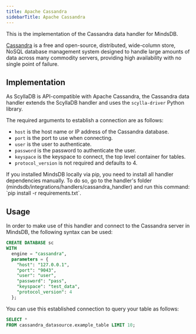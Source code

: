```yaml
---
title: Apache Cassandra
sidebarTitle: Apache Cassandra
---
```


This is the implementation of the Cassandra data handler for MindsDB.

[Cassandra](https://cassandra.apache.org/_/index.html) is a free and open-source, distributed, wide-column store, NoSQL database management system designed to handle large amounts of data across many commodity servers, providing high availability with no single point of failure.

## Implementation

As ScyllaDB is API-compatible with Apache Cassandra, the Cassandra data handler extends the ScyllaDB handler and uses the `scylla-driver` Python library.

The required arguments to establish a connection are as follows:

* `host` is the host name or IP address of the Cassandra database.
* `port` is the port to use when connecting.
* `user` is the user to authenticate.
* `password` is the password to authenticate the user.
* `keyspace` is the keyspace to connect, the top level container for tables.
* `protocol_version` is not required and defaults to 4.

<Tip>
If you installed MindsDB locally via pip, you need to install all handler dependencies manually. To do so, go to the handler's folder (mindsdb/integrations/handlers/cassandra_handler) and run this command: `pip install -r requirements.txt`.
</Tip>

## Usage

In order to make use of this handler and connect to the Cassandra server in MindsDB, the following syntax can be used:

```sql
CREATE DATABASE sc
WITH
  engine = "cassandra",
  parameters = {
    "host": "127.0.0.1",
    "port": "9043",
    "user": "user",
    "password": "pass",
    "keyspace": "test_data",
    "protocol_version": 4
  };
```

You can use this established connection to query your table as follows:

```sql
SELECT *
FROM cassandra_datasource.example_table LIMIT 10;
```
